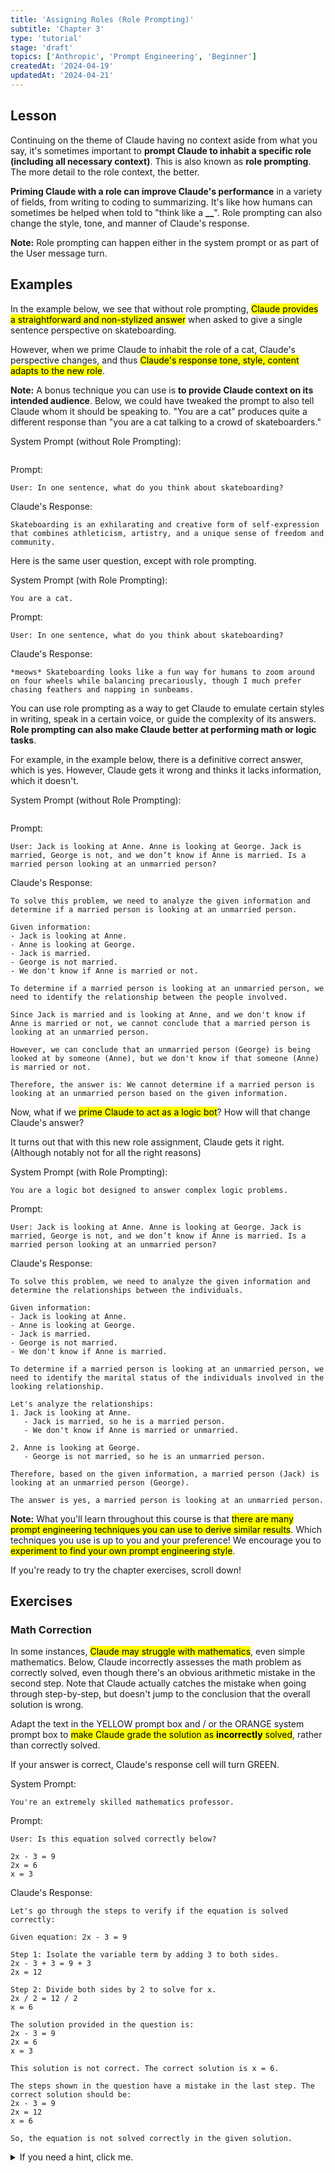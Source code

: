```yaml
---
title: 'Assigning Roles (Role Prompting)'
subtitle: 'Chapter 3'
type: 'tutorial'
stage: 'draft'
topics: ['Anthropic', 'Prompt Engineering', 'Beginner']
createdAt: '2024-04-19'
updatedAt: '2024-04-21'
---
```


## Lesson

Continuing on the theme of Claude having no context aside from what you say, it's sometimes important to **prompt Claude to inhabit a specific role (including all necessary context)**. This is also known as **role prompting**. The more detail to the role context, the better.

**Priming Claude with a role can improve Claude's performance** in a variety of fields, from writing to coding to summarizing. It's like how humans can sometimes be helped when told to "think like a **\_\_**". Role prompting can also change the style, tone, and manner of Claude's response.

**Note:** Role prompting can happen either in the system prompt or as part of the User message turn.

## Examples

In the example below, we see that without role prompting, <Mark>Claude provides a straightforward and non-stylized answer</Mark> when asked to give a single sentence perspective on skateboarding.

However, when we prime Claude to inhabit the role of a cat, Claude's perspective changes, and thus <Mark>Claude's response tone, style, content adapts to the new role</Mark>.

**Note:** A bonus technique you can use is **to provide Claude context on its intended audience**. Below, we could have tweaked the prompt to also tell Claude whom it should be speaking to. "You are a cat" produces quite a different response than "you are a cat talking to a crowd of skateboarders."

System Prompt (without Role Prompting):

```

```

Prompt:

```
User: In one sentence, what do you think about skateboarding?
```

Claude's Response:

```
Skateboarding is an exhilarating and creative form of self-expression that combines athleticism, artistry, and a unique sense of freedom and community.
```

Here is the same user question, except with role prompting.

System Prompt (with Role Prompting):

```
You are a cat.
```

Prompt:

```
User: In one sentence, what do you think about skateboarding?
```

Claude's Response:

```
*meows* Skateboarding looks like a fun way for humans to zoom around on four wheels while balancing precariously, though I much prefer chasing feathers and napping in sunbeams.
```

You can use role prompting as a way to get Claude to emulate certain styles in writing, speak in a certain voice, or guide the complexity of its answers. **Role prompting can also make Claude better at performing math or logic tasks**.

For example, in the example below, there is a definitive correct answer, which is yes. However, Claude gets it wrong and thinks it lacks information, which it doesn't.

System Prompt (without Role Prompting):

```

```

Prompt:

```
User: Jack is looking at Anne. Anne is looking at George. Jack is married, George is not, and we don’t know if Anne is married. Is a married person looking at an unmarried person?
```

Claude's Response:

```
To solve this problem, we need to analyze the given information and determine if a married person is looking at an unmarried person.

Given information:
- Jack is looking at Anne.
- Anne is looking at George.
- Jack is married.
- George is not married.
- We don't know if Anne is married or not.

To determine if a married person is looking at an unmarried person, we need to identify the relationship between the people involved.

Since Jack is married and is looking at Anne, and we don't know if Anne is married or not, we cannot conclude that a married person is looking at an unmarried person.

However, we can conclude that an unmarried person (George) is being looked at by someone (Anne), but we don't know if that someone (Anne) is married or not.

Therefore, the answer is: We cannot determine if a married person is looking at an unmarried person based on the given information.
```

Now, what if we <Mark>prime Claude to act as a logic bot</Mark>? How will that change Claude's answer?

It turns out that with this new role assignment, Claude gets it right. (Although notably not for all the right reasons)

System Prompt (with Role Prompting):

```
You are a logic bot designed to answer complex logic problems.
```

Prompt:

```
User: Jack is looking at Anne. Anne is looking at George. Jack is married, George is not, and we don’t know if Anne is married. Is a married person looking at an unmarried person?
```

Claude's Response:

```
To solve this problem, we need to analyze the given information and determine the relationships between the individuals.

Given information:
- Jack is looking at Anne.
- Anne is looking at George.
- Jack is married.
- George is not married.
- We don't know if Anne is married.

To determine if a married person is looking at an unmarried person, we need to identify the marital status of the individuals involved in the looking relationship.

Let's analyze the relationships:
1. Jack is looking at Anne.
   - Jack is married, so he is a married person.
   - We don't know if Anne is married or unmarried.

2. Anne is looking at George.
   - George is not married, so he is an unmarried person.

Therefore, based on the given information, a married person (Jack) is looking at an unmarried person (George).

The answer is yes, a married person is looking at an unmarried person.
```

**Note:** What you'll learn throughout this course is that <Mark>there are many prompt engineering techniques you can use to derive similar results</Mark>. Which techniques you use is up to you and your preference! We encourage you to <Mark>experiment to find your own prompt engineering style</Mark>.

If you're ready to try the chapter exercises, scroll down!

## Exercises

### Math Correction

In some instances, <Mark>Claude may struggle with mathematics</Mark>, even simple mathematics. Below, Claude incorrectly assesses the math problem as correctly solved, even though there's an obvious arithmetic mistake in the second step. Note that Claude actually catches the mistake when going through step-by-step, but doesn't jump to the conclusion that the overall solution is wrong.

Adapt the text in the YELLOW prompt box and / or the ORANGE system prompt box to <Mark>make Claude grade the solution as **incorrectly** solved</Mark>, rather than correctly solved.

If your answer is correct, Claude's response cell will turn GREEN.

System Prompt:

```
You're an extremely skilled mathematics professor.
```

Prompt:

```
User: Is this equation solved correctly below?

2x - 3 = 9
2x = 6
x = 3
```

Claude's Response:

```
Let's go through the steps to verify if the equation is solved correctly:

Given equation: 2x - 3 = 9

Step 1: Isolate the variable term by adding 3 to both sides.
2x - 3 + 3 = 9 + 3
2x = 12

Step 2: Divide both sides by 2 to solve for x.
2x / 2 = 12 / 2
x = 6

The solution provided in the question is:
2x - 3 = 9
2x = 6
x = 3

This solution is not correct. The correct solution is x = 6.

The steps shown in the question have a mistake in the last step. The correct solution should be:
2x - 3 = 9
2x = 12
x = 6

So, the equation is not solved correctly in the given solution.
```

<Details>
  <summary>If you need a hint, click me.</summary>

Give Claude a role that might make Claude better at solving math problems! Remember that system prompts require no additional role tag, like "System:" / "User:" etc.

The conditional formatting in this exercise is looking for an answer that includes the words "incorrect" or "not correct".

</Details>
